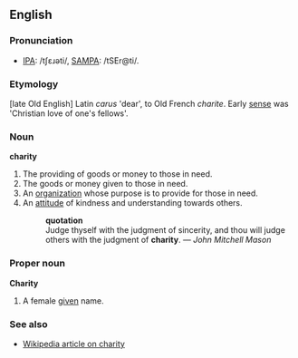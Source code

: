 ==English==

===Pronunciation===
* [[w:IPA_chart_for_English|IPA]]: /tʃɛɹəti/, [[w:SAMPA/English|SAMPA]]: /tSEr@ti/.

===Etymology===
[late Old English] Latin ''carus'' 'dear', to Old French ''charite''. Early [[sense]] was 'Christian love of one's fellows'.

===Noun===
'''charity'''
# The providing of goods or money to those in need.
# The goods or money given to those in need.
# An [[organization]] whose purpose is to provide for those in need.
# An [[attitude]] of kindness and understanding towards others.
#:'''quotation'''
#: Judge thyself with the judgment of sincerity, and thou will judge others with the judgment of '''charity'''. &mdash; ''John Mitchell Mason''
===Proper noun===
'''Charity'''
# A female [[given]] name.

===See also===
*[[w:charity|Wikipedia article on charity]]